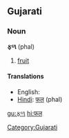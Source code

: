 ==Gujarati==
===Noun===
'''ફળ''' (phal)
#[[fruit]]
====Translations====
*English:
*[[Hindi]]: [[फल]] (phal)
[[Category:Gujarati]]
[[gu:ફળ]]
[[hi:फल]]